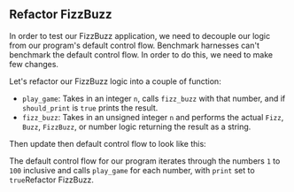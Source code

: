 
## Refactor FizzBuzz

In order to test our FizzBuzz application,
we need to decouple our logic from our program's default control flow.
Benchmark harnesses can't benchmark the default control flow.
In order to do this, we need to make few changes.

Let's refactor our FizzBuzz logic into a couple of function:

<FizzBuzzRefactorCode />

- `play_game`: Takes in an integer `n`, calls `fizz_buzz` with that number, and if `should_print` is `true` prints the result.
- `fizz_buzz`: Takes in an unsigned integer `n` and performs the actual `Fizz`, `Buzz`, `FizzBuzz`, or number logic returning the result as a string.

Then update then default control flow to look like this:

<PlayGameCode />

The default control flow for our program iterates through the numbers `1` to `100` inclusive and calls `play_game` for each number, with `print` set to `true`Refactor FizzBuzz.
